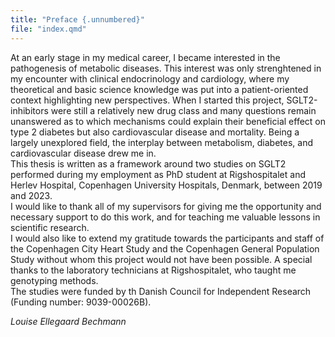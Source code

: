 ```yaml
---
title: "Preface {.unnumbered}"
file: "index.qmd"
---
```


At an early stage in my medical career, I became interested in the pathogenesis of metabolic diseases. This interest was only strenghtened in my encounter with clinical endocrinology and cardiology, where my theoretical and basic science knowledge was put into a patient-oriented context highlighting new perspectives. When I started this project, SGLT2-inhibitors were still a relatively new drug class and many questions remain unanswered as to which mechanisms could explain their beneficial effect on type 2 diabetes but also cardiovascular disease and mortality. Being a largely unexplored field, the interplay between metabolism, diabetes, and cardiovascular disease drew me in.\
This thesis is written as a framework around two studies on SGLT2 performed during my employment as PhD student at Rigshospitalet and Herlev Hospital, Copenhagen University Hospitals, Denmark, between 2019 and 2023.\
I would like to thank all of my supervisors for giving me the opportunity and necessary support to do this work, and for teaching me valuable lessons in scientific research.\
I would also like to extend my gratitude towards the participants and staff of the Copenhagen City Heart Study and the Copenhagen General Population Study without whom this project would not have been possible. A special thanks to the laboratory technicians at Rigshospitalet, who taught me genotyping methods.\
The studies were funded by th Danish Council for Independent Research (Funding number: 9039-00026B).

*Louise Ellegaard Bechmann*

\newpage

